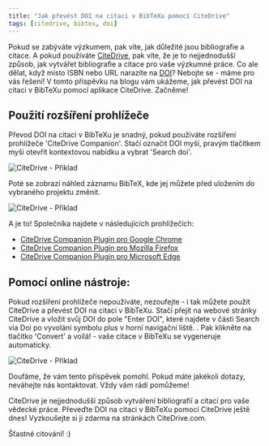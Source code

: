 ```yaml
---
title: "Jak převést DOI na citaci v BibTeXu pomocí CiteDrive"
tags: [citedrive, bibtex, doi]
---
```



Pokud se zabýváte výzkumem, pak víte, jak důležité jsou bibliografie a citace. A pokud používáte [CiteDrive](https://www.citedrive.com/), pak víte, že je to nejjednodušší způsob, jak vytvářet bibliografie a citace pro vaše výzkumné práce. Co ale dělat, když místo ISBN nebo URL narazíte na [DOI](/fields/doi/)? Nebojte se - máme pro vás řešení! V tomto příspěvku na blogu vám ukážeme, jak převést DOI na citaci v BibTeXu pomocí aplikace CiteDrive. Začněme!

<CiteDrive/>


## Použití rozšíření prohlížeče
Převod DOI na citaci v BibTeXu je snadný, pokud používáte rozšíření prohlížeče 'CiteDrive Companion'. Stačí označit DOI myší, pravým tlačítkem myši otevřít kontextovou nabídku a vybrat 'Search doi'.

![CiteDrive - Příklad](@assets/images/tutorial/browserextension-search-doi.png)

Poté se zobrazí náhled záznamu BibTeX, kde jej můžete před uložením do vybraného projektu změnit.

![CiteDrive - Příklad](@assets/images/tutorial/browserextension-bibtex-preview.png)



 A je to! Společníka najdete v následujících prohlížečích:

* [CiteDrive Companion Plugin pro Google Chrome](https://chrome.google.com/webstore/detail/citedrive-bibtex-companio/gmmonfphegngpcbcapfbgembkjeookik)
* [CiteDrive Companion Plugin pro Mozilla Firefox](https://addons.mozilla.org/af/firefox/addon/citedrive-companion/)
* [CiteDrive Companion Plugin pro Microsoft Edge](https://microsoftedge.microsoft.com/addons/detail/citedrive-bibtex-compan/kpmepfpbjehnlgfbcnbmgihklkkmfnpo)


## Pomocí online nástroje:
Pokud rozšíření prohlížeče nepoužíváte, nezoufejte - i tak můžete použít CiteDrive a převést DOI na citaci v BibTeXu. Stačí přejít na webové stránky CiteDrive a vložit svůj DOI do pole "Enter DOI", které najdete v části Search via Doi po vyvolání symbolu plus v horní navigační liště. . Pak klikněte na tlačítko 'Convert' a voilá! - vaše citace v BibTeXu se vygeneruje automaticky.

![CiteDrive - Příklad](@assets/images/tutorial/citedrive-search-doi.png)


Doufáme, že vám tento příspěvek pomohl. Pokud máte jakékoli dotazy, neváhejte nás kontaktovat. Vždy vám rádi pomůžeme!

CiteDrive je nejjednodušší způsob vytváření bibliografií a citací pro vaše vědecké práce. Převeďte DOI na citaci v BibTeXu pomocí CiteDrive ještě dnes! Vyzkoušejte si ji zdarma na stránkách CiteDrive.com.

Šťastné citování! :)
